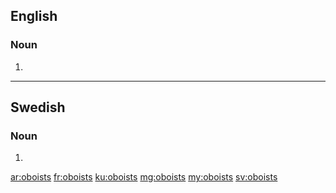 ==English==

===Noun===
{{head|en|noun plural form}}

# {{plural of|oboist|lang=en}}

----

==Swedish==

===Noun===
{{head|sv|noun form}}

# {{sv-noun-form-indef-gen|oboist}}

[[ar:oboists]]
[[fr:oboists]]
[[ku:oboists]]
[[mg:oboists]]
[[my:oboists]]
[[sv:oboists]]